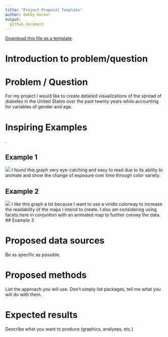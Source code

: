 ```yaml
---
title: "Project Proposal Template"
author: Bobby Decker
output: 
  github_document
---
```


[<i class="fa fa-file-code-o fa-1x" aria-hidden="true"></i> Download this file as a template ](http://adamwilson.us/SpatialDataScience/scripts/Project_ProposalTemplate.Rmd).

# Introduction to problem/question
  
# Problem / Question
For my project I would like to create detailed visualizations of the spread of diabetes in the United States over the past twenty years while accounting for variables of gender and age.

# Inspiring Examples

.

## Example 1
![](https://www.5haw.com/posts/2019-07-10-week-3-making-an-animated-map-using-ggmap-and-gganimate_files/MPCmap.gif)
I found this graph very eye-catching and easy to read due to its ability to animate and show the change of exposure over time through color variety.

## Example 2
![](https://sjmgarnier.github.io/viridis/reference/figures/maps.png)
I like this graph a lot because I want to use a viridis colorway to increase the readability of the maps I intend to create. I also am considering using facets here in conjuntion with an animated map to further convey the data.
## Example 3


# Proposed data sources

Be as specific as possible.

# Proposed methods

List the approach you will use. Don't simply list packages, tell me what you will do with them.

# Expected results

Describe what you want to produce (graphics, analyses, etc.)
